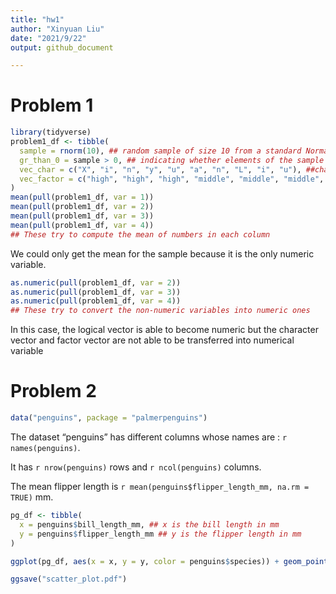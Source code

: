 ```yaml
---
title: "hw1"
author: "Xinyuan Liu"
date: "2021/9/22"
output: github_document

---
```


# Problem 1

```r
library(tidyverse)
problem1_df <- tibble(
  sample = rnorm(10), ## random sample of size 10 from a standard Normal distribution
  gr_than_0 = sample > 0, ## indicating whether elements of the sample are greater than 0
  vec_char = c("X", "i", "n", "y", "u", "a", "n", "L", "i", "u"), ##character vector with length = 10
  vec_factor = c("high", "high", "high", "middle", "middle", "middle", "low", "low", "low", "middle")  ## factor vector of length 10 with 3 levels 
)
mean(pull(problem1_df, var = 1))
mean(pull(problem1_df, var = 2))
mean(pull(problem1_df, var = 3))
mean(pull(problem1_df, var = 4))
## These try to compute the mean of numbers in each column
```

We could only get the mean for the sample because it is the only numeric variable.

```r
as.numeric(pull(problem1_df, var = 2))
as.numeric(pull(problem1_df, var = 3))
as.numeric(pull(problem1_df, var = 4))
## These try to convert the non-numeric variables into numeric ones
```

In this case, the logical vector is able to become numeric but the character vector and factor vector are not able to be transferred into numerical variable

# Problem 2

```r
data("penguins", package = "palmerpenguins")
```

The dataset "penguins" has different columns whose names are : `r names(penguins)`. 

It has `r nrow(penguins)` rows and `r ncol(penguins)` columns.

The mean flipper length is `r mean(penguins$flipper_length_mm, na.rm = TRUE)` mm.

```r
pg_df <- tibble(
  x = penguins$bill_length_mm, ## x is the bill length in mm
  y = penguins$flipper_length_mm ## y is the flipper length in mm
)

ggplot(pg_df, aes(x = x, y = y, color = penguins$species)) + geom_point() ## This gives a scatterplot where x shows penguins' bill length and y shows penguins' flipper length, and colors differentiates different species of penguins 

ggsave("scatter_plot.pdf")
```
